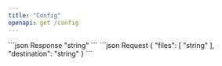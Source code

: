 ```yaml
---
title: "Config"
openapi: get /config
---
```

<ResponseExample>
    ```json Response
    "string"
    ```
</ResponseExample>

<RequestExample>
    ```json Request
    {
        "files": [
        "string"
        ],
        "destination": "string"
    }
    ```
</RequestExample>